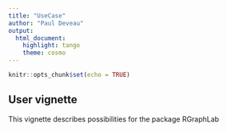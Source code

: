 ```yaml
---
title: "UseCase"
author: "Paul Deveau"
output: 
  html_document: 
    highlight: tango
    theme: cosmo
---
```


```r
knitr::opts_chunk$set(echo = TRUE)
```

## User vignette

This vignette describes possibilities for the package RGraphLab